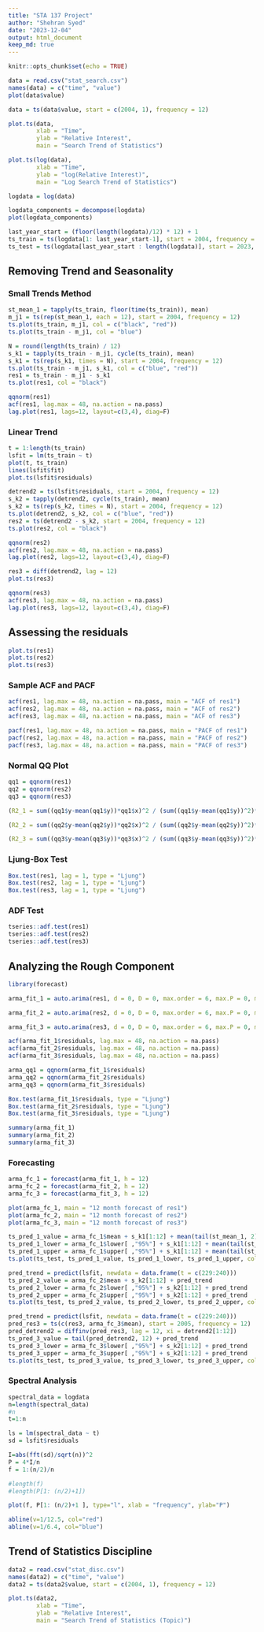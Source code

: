 ```yaml
---
title: "STA 137 Project"
author: "Shehran Syed"
date: "2023-12-04"
output: html_document
keep_md: true
---
```


```r
knitr::opts_chunk$set(echo = TRUE)
```

```r
data = read.csv("stat_search.csv")
names(data) = c("time", "value")
plot(data$value)
```

```r
data = ts(data$value, start = c(2004, 1), frequency = 12)

plot.ts(data,
        xlab = "Time",
        ylab = "Relative Interest",
        main = "Search Trend of Statistics")

plot.ts(log(data),
        xlab = "Time",
        ylab = "log(Relative Interest)",
        main = "Log Search Trend of Statistics")
```

```r
logdata = log(data)
```

```r
logdata_components = decompose(logdata)
plot(logdata_components)
```

```r
last_year_start = (floor(length(logdata)/12) * 12) + 1
ts_train = ts(logdata[1: last_year_start-1], start = 2004, frequency = 12)
ts_test = ts(logdata[last_year_start : length(logdata)], start = 2023, frequency = 12)
```

## Removing Trend and Seasonality

### Small Trends Method

```r
st_mean_1 = tapply(ts_train, floor(time(ts_train)), mean)
m_j1 = ts(rep(st_mean_1, each = 12), start = 2004, frequency = 12)
ts.plot(ts_train, m_j1, col = c("black", "red"))
ts.plot(ts_train - m_j1, col = "blue")
```

```r
N = round(length(ts_train) / 12)
s_k1 = tapply(ts_train - m_j1, cycle(ts_train), mean)
s_k1 = ts(rep(s_k1, times = N), start = 2004, frequency = 12)
ts.plot(ts_train - m_j1, s_k1, col = c("blue", "red"))
res1 = ts_train - m_j1 - s_k1
ts.plot(res1, col = "black")
```

```r
qqnorm(res1)
acf(res1, lag.max = 48, na.action = na.pass)
lag.plot(res1, lags=12, layout=c(3,4), diag=F)
```

### Linear Trend

```r
t = 1:length(ts_train)
lsfit = lm(ts_train ~ t)
plot(t, ts_train)
lines(lsfit$fit)
plot.ts(lsfit$residuals)
```

```r
detrend2 = ts(lsfit$residuals, start = 2004, frequency = 12)
s_k2 = tapply(detrend2, cycle(ts_train), mean)
s_k2 = ts(rep(s_k2, times = N), start = 2004, frequency = 12)
ts.plot(detrend2, s_k2, col = c("blue", "red"))
res2 = ts(detrend2 - s_k2, start = 2004, frequency = 12)
ts.plot(res2, col = "black")
```

```r
qqnorm(res2)
acf(res2, lag.max = 48, na.action = na.pass)
lag.plot(res2, lags=12, layout=c(3,4), diag=F)
```

```r
res3 = diff(detrend2, lag = 12)
plot.ts(res3)
```

```r
qqnorm(res3)
acf(res3, lag.max = 48, na.action = na.pass)
lag.plot(res3, lags=12, layout=c(3,4), diag=F)
```

## Assessing the residuals

```r
plot.ts(res1)
plot.ts(res2)
plot.ts(res3)
```

### Sample ACF and PACF

```r
acf(res1, lag.max = 48, na.action = na.pass, main = "ACF of res1")
acf(res2, lag.max = 48, na.action = na.pass, main = "ACF of res2")
acf(res3, lag.max = 48, na.action = na.pass, main = "ACF of res3")
```

```r
pacf(res1, lag.max = 48, na.action = na.pass, main = "PACF of res1")
pacf(res2, lag.max = 48, na.action = na.pass, main = "PACF of res2")
pacf(res3, lag.max = 48, na.action = na.pass, main = "PACF of res3")
```

### Normal QQ Plot

```r
qq1 = qqnorm(res1)
qq2 = qqnorm(res2)
qq3 = qqnorm(res3)
```

```r
(R2_1 = sum((qq1$y-mean(qq1$y))*qq1$x)^2 / (sum((qq1$y-mean(qq1$y))^2)*sum(qq1$x^2)))

(R2_2 = sum((qq2$y-mean(qq2$y))*qq2$x)^2 / (sum((qq2$y-mean(qq2$y))^2)*sum(qq2$x^2)))

(R2_3 = sum((qq3$y-mean(qq3$y))*qq3$x)^2 / (sum((qq3$y-mean(qq3$y))^2)*sum(qq3$x^2)))
```

### Ljung-Box Test

```r
Box.test(res1, lag = 1, type = "Ljung")
Box.test(res2, lag = 1, type = "Ljung")
Box.test(res3, lag = 1, type = "Ljung")
```

### ADF Test

```r
tseries::adf.test(res1)
tseries::adf.test(res2)
tseries::adf.test(res3)
```

## Analyzing the Rough Component

```r
library(forecast)

arma_fit_1 = auto.arima(res1, d = 0, D = 0, max.order = 6, max.P = 0, max.Q = 0, ic = "aicc", trace = TRUE)

arma_fit_2 = auto.arima(res2, d = 0, D = 0, max.order = 6, max.P = 0, max.Q = 0, ic = "aicc", trace = TRUE)

arma_fit_3 = auto.arima(res3, d = 0, D = 0, max.order = 6, max.P = 0, max.Q = 0, ic = "aicc", trace = TRUE)
```

```r
acf(arma_fit_1$residuals, lag.max = 48, na.action = na.pass)
acf(arma_fit_2$residuals, lag.max = 48, na.action = na.pass)
acf(arma_fit_3$residuals, lag.max = 48, na.action = na.pass)
```

```r
arma_qq1 = qqnorm(arma_fit_1$residuals)
arma_qq2 = qqnorm(arma_fit_2$residuals)
arma_qq3 = qqnorm(arma_fit_3$residuals)
```

```r
Box.test(arma_fit_1$residuals, type = "Ljung")
Box.test(arma_fit_2$residuals, type = "Ljung")
Box.test(arma_fit_3$residuals, type = "Ljung")
```

```r
summary(arma_fit_1)
summary(arma_fit_2)
summary(arma_fit_3)
```

### Forecasting

```r
arma_fc_1 = forecast(arma_fit_1, h = 12)
arma_fc_2 = forecast(arma_fit_2, h = 12)
arma_fc_3 = forecast(arma_fit_3, h = 12)

plot(arma_fc_1, main = "12 month forecast of res1")
plot(arma_fc_2, main = "12 month forecast of res2")
plot(arma_fc_3, main = "12 month forecast of res3")
```

```r
ts_pred_1_value = arma_fc_1$mean + s_k1[1:12] + mean(tail(st_mean_1, 2))
ts_pred_1_lower = arma_fc_1$lower[ ,"95%"] + s_k1[1:12] + mean(tail(st_mean_1, 2))
ts_pred_1_upper = arma_fc_1$upper[ ,"95%"] + s_k1[1:12] + mean(tail(st_mean_1, 2))
ts.plot(ts_test, ts_pred_1_value, ts_pred_1_lower, ts_pred_1_upper, col = c('black', 'steelblue', 'red', 'red'))
```

```r
pred_trend = predict(lsfit, newdata = data.frame(t = c(229:240)))
ts_pred_2_value = arma_fc_2$mean + s_k2[1:12] + pred_trend
ts_pred_2_lower = arma_fc_2$lower[ ,"95%"] + s_k2[1:12] + pred_trend
ts_pred_2_upper = arma_fc_2$upper[ ,"95%"] + s_k2[1:12] + pred_trend
ts.plot(ts_test, ts_pred_2_value, ts_pred_2_lower, ts_pred_2_upper, col = c('black', 'steelblue', 'red', 'red'))
```

```r
pred_trend = predict(lsfit, newdata = data.frame(t = c(229:240)))
pred_res3 = ts(c(res3, arma_fc_3$mean), start = 2005, frequency = 12)
pred_detrend2 = diffinv(pred_res3, lag = 12, xi = detrend2[1:12])
ts_pred_3_value = tail(pred_detrend2, 12) + pred_trend
ts_pred_3_lower = arma_fc_3$lower[ ,"95%"] + s_k2[1:12] + pred_trend
ts_pred_3_upper = arma_fc_3$upper[ ,"95%"] + s_k2[1:12] + pred_trend
ts.plot(ts_test, ts_pred_3_value, ts_pred_3_lower, ts_pred_3_upper, col = c('black', 'steelblue', 'red', 'red'))
```

### Spectral Analysis

```r
spectral_data = logdata
n=length(spectral_data)
#n
t=1:n

ls = lm(spectral_data ~ t)
sd = lsfit$residuals

I=abs(fft(sd)/sqrt(n))^2
P = 4*I/n
f = 1:(n/2)/n

#length(f)
#length(P[1: (n/2)+1])

plot(f, P[1: (n/2)+1 ], type="l", xlab = "frequency", ylab="P")

abline(v=1/12.5, col="red")
abline(v=1/6.4, col="blue")
```

## Trend of Statistics Discipline

```r
data2 = read.csv("stat_disc.csv")
names(data2) = c("time", "value")
data2 = ts(data2$value, start = c(2004, 1), frequency = 12)

plot.ts(data2,
        xlab = "Time",
        ylab = "Relative Interest",
        main = "Search Trend of Statistics (Topic)")
```
